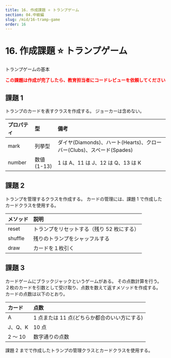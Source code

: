 ```yaml
---
title: 16. 作成課題 ⭐ トランプゲーム
section: 04.中級編
slug: /mid/16-tramp-game
order: 16
---
```


# 16. 作成課題 ⭐ トランプゲーム

<p class="game-content">トランプゲームの基本</p>

<strong style="color: #ff0000;">
  この課題は作成が完了したら、教育担当者にコードレビューを依頼してください
</strong>

## 課題 1

トランプのカードを表すクラスを作成する。
ジョーカーは含めない。

| プロパティ | 型         | 備考                                                                  |
| :--------- | :--------- | :-------------------------------------------------------------------- |
| mark       | 列挙型     | ダイヤ(Diamonds)、ハート(Hearts)、クローバー(Clubs)、スペード(Spades) |
| number     | 数値(1-13) | 1 は A、11 は J、12 は Q、13 は K                                     |

## 課題 2

トランプを管理するクラスを作成する。
カードの管理には、課題 1 で作成したカードクラスを使用する。

| メソッド | 説明                                       |
| :------- | :----------------------------------------- |
| reset    | トランプをリセットする（残り 52 枚にする） |
| shuffle  | 残りのトランプをシャッフルする             |
| draw     | カードを１枚引く                           |

## 課題 3

カードゲームにブラックジャックというゲームがある。
その点数計算を行う。
２枚のカードを引数として受け取り、点数を数えて返すメソッドを作成する。
カードの点数は以下のとおり。

| カード  | 点数                                         |
| :------ | :------------------------------------------- |
| A       | 1 点または 11 点(どちらか都合のいい方にする) |
| J、Q、K | 10 点                                        |
| 2 ～ 10 | 数字通りの点数                               |

課題 2 までで作成したトランプの管理クラスとカードクラスを使用する。
